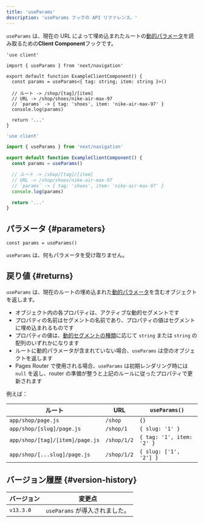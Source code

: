```yaml
---
title: 'useParams'
description: 'useParams フックの API リファレンス。'
---
```


`useParams` は、現在の URL によって埋め込まれたルートの[動的パラメータ](/docs/app/building-your-application/routing/dynamic-routes)を読み取るための**Client Component**フックです。

<Tabs>
<TabItem value="tsx" label="TypeScript">

```tsx title="app/example-client-component.tsx" switcher
'use client'

import { useParams } from 'next/navigation'

export default function ExampleClientComponent() {
  const params = useParams<{ tag: string; item: string }>()

  // ルート -> /shop/[tag]/[item]
  // URL -> /shop/shoes/nike-air-max-97
  // `params` -> { tag: 'shoes', item: 'nike-air-max-97' }
  console.log(params)

  return '...'
}
```
</TabItem>
<TabItem value="jsx" label="JavaScript">

```jsx title="app/example-client-component.js" switcher
'use client'

import { useParams } from 'next/navigation'

export default function ExampleClientComponent() {
  const params = useParams()

  // ルート -> /shop/[tag]/[item]
  // URL -> /shop/shoes/nike-air-max-97
  // `params` -> { tag: 'shoes', item: 'nike-air-max-97' }
  console.log(params)

  return '...'
}
```
</TabItem>
</Tabs>

## パラメータ {#parameters}

```tsx
const params = useParams()
```

`useParams` は、何もパラメータを受け取りません。

## 戻り値 {#returns}

`useParams` は、現在のルートの埋め込まれた[動的パラメータ](/docs/app/building-your-application/routing/dynamic-routes)を含むオブジェクトを返します。

- オブジェクト内の各プロパティは、アクティブな動的セグメントです
- プロパティの名前はセグメントの名前であり、プロパティの値はセグメントに埋め込まれるものです
- プロパティの値は、[動的セグメントの種類](/docs/app/building-your-application/routing/dynamic-routes)に応じて `string` または `string` の配列のいずれかになります
- ルートに動的パラメータが含まれていない場合、`useParams` は空のオブジェクトを返します
- Pages Router で使用される場合、`useParams` は初期レンダリング時には `null` を返し、router の準備が整うと上記のルールに従ったプロパティで更新されます

例えば：

| ルート                          | URL         | `useParams()`             |
| ------------------------------ | ----------- | ------------------------- |
| `app/shop/page.js`             | `/shop`     | `{}`                      |
| `app/shop/[slug]/page.js`      | `/shop/1`   | `{ slug: '1' }`           |
| `app/shop/[tag]/[item]/page.js` | `/shop/1/2` | `{ tag: '1', item: '2' }` |
| `app/shop/[...slug]/page.js`   | `/shop/1/2` | `{ slug: ['1', '2'] }`    |

## バージョン履歴 {#version-history}

| バージョン   | 変更点                  |
| --------- | ----------------------- |
| `v13.3.0` | `useParams` が導入されました。 |